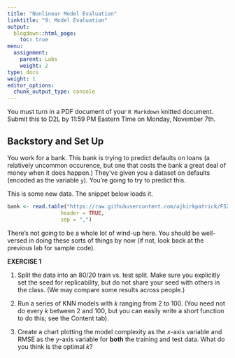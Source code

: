 ```yaml
---
title: "Nonlinear Model Evaluation"
linktitle: "9: Model Evaluation"
output:
  blogdown::html_page:
    toc: true
menu:
  assignment:
    parent: Labs
    weight: 2
type: docs
weight: 1
editor_options:
  chunk_output_type: console
---
```


<!-- Updated 8.30.22 -->

:::fyi

You must turn in a PDF document of your `R Markdown` knitted document. Submit this to D2L by 11:59 PM Eastern Time on Monday, November 7th.

:::

## Backstory and Set Up
You work for a bank. This bank is trying to predict defaults on loans (a relatively uncommon occurence, but one that costs the bank a great deal of money when it does happen.) They've given you a dataset on defaults (encoded as the variable `y`). You're going to try to predict this.

This is some new data. The snippet below loads it.

```r

bank <- read.table("https://raw.githubusercontent.com/ajkirkpatrick/FS20/Spring2021/classdata/bank.csv",
                 header = TRUE,
                 sep = ",")
``` 

There's not going to be a whole lot of wind-up here. You should be well-versed in doing these sorts of things by now (if not, look back at the previous lab for sample code).

:::fyi

__EXERCISE 1__

1. Split the data into an 80/20 train vs. test split. Make sure you explicitly set the seed for replicability, but do not share your seed with others in the class. (We may compare some results across people.)

2. Run a series of KNN models with $k$ ranging from 2 to 100. (You need not do every $k$ between 2 and 100, but you can easily write a short function to do this; see the Content tab).

3. Create a chart plotting the model complexity as the $x$-axis variable and RMSE as the $y$-axis variable for __both__ the training and test data. What do you think is the optimal $k$?

:::

